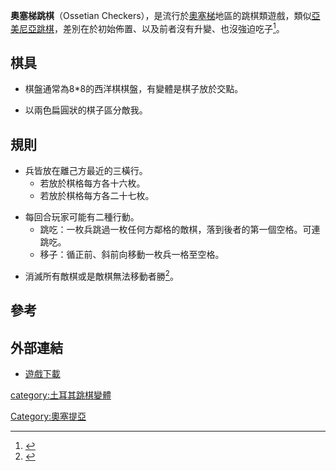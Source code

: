 '''奧塞梯跳棋'''（Ossetian Checkers），是流行於[[奧塞梯|奧塞梯]]地區的跳棋類遊戲，類似[[亞美尼亞跳棋|亞美尼亞跳棋]]，差別在於初始佈置、以及前者沒有升變、也沒強迫吃子<ref>{{Cite web |url=http://www.deskovehry.info/pravidla/o-dama.htm |title=Osetinská dáma |access-date=2012-02-05 |archive-date=2020-01-11 |archive-url=https://web.archive.org/web/20200111081103/http://www.deskovehry.info/pravidla/o-dama.htm |dead-url=no }}</ref>。

==棋具==

*棋盤通常為8*8的西洋棋棋盤，有變體是棋子放於交點。

*以兩色扁圓狀的棋子區分敵我。

==規則==

*兵皆放在離己方最近的三橫行。
**若放於棋格每方各十六枚。
**若放於棋格每方各二十七枚。

*每回合玩家可能有二種行動。
**跳吃：一枚兵跳過一枚任何方鄰格的敵棋，落到後者的第一個空格。可連跳吃。
**移子：循正前、斜前向移動一枚兵一格至空格。

*消滅所有敵棋或是敵棋無法移動者勝<ref>{{Cite web |url=http://hem.passagen.se/melki9/ossetian.htm |title=Ossetian Checkers |access-date=2012-02-05 |archive-date=2012-03-22 |archive-url=https://web.archive.org/web/20120322181810/http://hem.passagen.se/melki9/ossetian.htm |dead-url=yes }}</ref>。

==參考==
<div class="references-small">
<references/>
</div>

==外部連結==

*[http://hem.passagen.se/melki9/OssetianCheckers.zip 遊戲下載]{{dead link|date=2017年12月 |bot=InternetArchiveBot |fix-attempted=yes }}


[[category:土耳其跳棋變體|category:土耳其跳棋變體]]
[[Category:奧塞提亞|Category:奧塞提亞]]